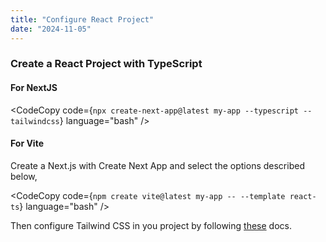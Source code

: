 --- 
title: "Configure React Project"
date: "2024-11-05"
---


### Create a React Project with TypeScript

#### For NextJS
<CodeCopy 
code={`npx create-next-app@latest my-app --typescript --tailwindcss`}
language="bash"
/>

#### For Vite
Create a Next.js with Create Next App and select the options described below,

<CodeCopy 
code={`npm create vite@latest my-app -- --template react-ts`}
language="bash"
/>

Then configure Tailwind CSS in you project by following <a href="https://tailwindcss.com/docs/installation/framework-guides" className="underline">these</a> docs. 


